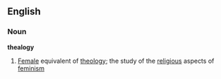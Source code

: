 ==English==
===Noun===
{{wikipedia}}
'''thealogy'''
#[[Female]] equivalent of [[theology]]; the study of the [[religious]] aspects of [[feminism]]